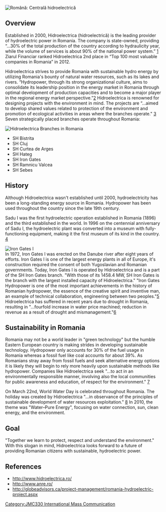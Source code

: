 {{JMC330inprogress|May 15, 2014}}

[[Image:Română- Centrală hidroelectrică.jpeg|thumb|right|Română: Centrală hidroelectrică]]<br>

== Overview ==

{{reflist}}

Established in 2000, Hidroelectrica (hidroelectrică) is the leading provider of hydroelectric power in Romania. The company is state-owned, providing “…30% of the total production of the country according to hydraulicity year, while the volume of services is about 90% of the national power system.” [http://www.hidroelectrica.ro/Details.aspx?page=13] Ziarul Financiar ranked Hidroelectrica 2nd place in “Top 100 most valuable companies in Romania” in 2012. 

Hidroelectrica strives to provide Romania with sustainable hydro energy by utilizing Romania's bounty of natural water resources, such as its lakes and rivers. “Hydropower, through its strong organizational culture, aims to consolidate its leadership position in the energy market in Romania through optimal development of production capacities and to become a major player in the regional energy market perspective.”[http://www.hidroelectrica.ro/Details.aspx?page=13] Hidroelectrica is renowned for designing projects with the environment in mind. The projects are “…aimed to develop shared values related to protection of the environment and promotion of ecological activities in areas where the branches operate." [http://www.hidroelectrica.ro/Details.aspx?page=88&article=91] 
Seven strategically placed branches operate throughout Romania: 

[[Image:Hidroelectrica Branches in Romania.png|thumb|right|Hidroelectrica Branches in Romania]]<br>

*SH Bistrita
*SH Cluj
*SH Curtea de Arges
*SH Hateg
*SH Iron Gates
*SH Ramnicu Valcea
*SH Sebes

==History==
Although Hidroelectrica wasn't established until 2000, hydroelectricity has been a long-standing energy source in Romania. Hydropower has been used throughout the country since the late 19th century.

Sadu I was the first hydroelectric operation established in Romania (1896) and the third established in the world. In 1996 on the centennial anniversary of Sadu I, the hydroelectric plant was converted into a museum with fully-functioning equipment, making it the first museum of its kind in the country. [http://www.hidroelectrica.ro/Details.aspx?page=75&article=74]

[[Image:Iron Gates.JPG|thumb|left|Iron Gates I]]<br>
In 1972, Iron Gates I was erected on the Danube river after eight years of efforts. Iron Gates I is one of the largest energy plants in all of Europe, it's construction required the consent of both Yugoslavian and Romanian governments. Today, Iron Gates I is operated by Hidroelectrica and is a part of the SH Iron Gates  branch. "With those of its 1458.4 MW, SH Iron Gates is the branch with the largest installed capacity of Hidroelectrica." "Iron Gates Hydropower is one of the most important achievements in the history of Romanian hydropower, the essence of the creative spirit and inventive man, an example of technical collaboration, engineering between two peoples."[http://www.hidroelectrica.ro/Details.aspx?page=108&article=116]<br>

Hidroelectrica has suffered in recent years due to drought in Romania, resulting in "...fourfold increase in water price machined; reduction in revenue as a result of drought and mismanagement."[http://www.hidroelectrica.ro/Details.aspx?page=49&article=24]

== Sustainability in Romania ==
Romania may not be a world leader in "green technology" but the humble Eastern European country is making strides in developing sustainable technology. Hydropower only accounts for 30% of the fuel usage in Romania whereas a fossil fuel like coal accounts for about 39%. As Romanians stray away from fossil fuels and seek alternative energy options it is likely they will begin to rely more heavily upon sustainable methods like hydropower. Companies like Hidroelectrica seek "...to act in an environmentally responsible manner, involving also the local communities for public awareness and education, of respect for the environment." [http://www.hidroelectrica.ro/Details.aspx?page=88&article=91]

On March 22nd, World Water Day is celebrated throughout Romania. The holiday was created by Hidroelectrica "...in observance of the principles of sustainable development of water resources exploitation." [http://www.hidroelectrica.ro/Details.aspx?page=88&article=91] In 2010, the theme was "Water–Pure Energy", focusing on water connection, sun, clean energy, and the environment.
== Goal ==
"Together we learn to protect, respect and understand the environment." With this slogan in mind, Hidroelectrica looks forward to a future of providing Romanian citizens with sustainable, hydroelectric power. 
== References ==
* http://www.hidroelectrica.ro/
* http://www.anre.ro/
* http://globeadvisors.ca/project-management/romania-hydroelectric-project.aspx

{{stub}}

[[Category:JMC330 International Mass Communication]]